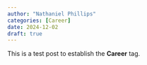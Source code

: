 ```yaml
--- 
author: "Nathaniel Phillips" 
categories: [Career] 
date: 2024-12-02
draft: true
---
```


::: {.callout-note}
This is a test post to establish the **Career** tag.
:::
